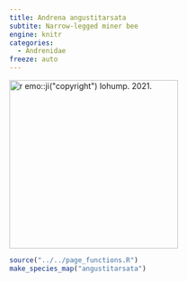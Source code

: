 ```yaml
---
title: Andrena angustitarsata
subtite: Narrow-legged miner bee
engine: knitr
categories:
  - Andrenidae
freeze: auto
---
```

[![`r emo::ji("copyright")` lohump. 2021.](https://inaturalist-open-data.s3.amazonaws.com/photos/157799954/large.jpg){height=300}](https://www.zoology.ubc.ca/entomology/main/Hymenoptera/Andrenidae/Andrena%20angustitarsata.php)

```r
source("../../page_functions.R")
make_species_map("angustitarsata")
```
